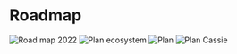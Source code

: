 # Roadmap

![Road map 2022](./vsekai_roadmap_2022.svg)
![Plan ecosystem](./plan-ecosystem.svg)
![Plan](./plan.svg)
![Plan Cassie](./plan-cassie.svg)
